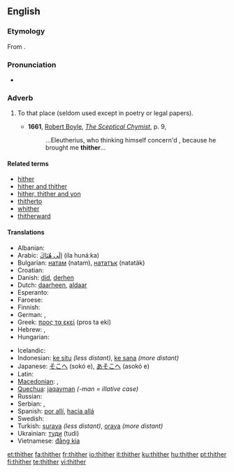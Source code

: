 ==English==

===Etymology===
From {{etyl|ang}} {{term|þider}}.

===Pronunciation===
* {{audio|en-us-thither.ogg|Audio (US)}}
*: {{rhymes|ɪðə(r)}}

===Adverb===
{{en-adv|-}}

# {{archaic}} To that place (seldom used except in poetry or legal papers).
#* '''1661''', [[w:Robert Boyle|Robert Boyle]], ''[[s:Sceptical Chymist|The Sceptical Chymist]]'', p. 9,
#*: ...Eleutherius, who thinking himself concern'd , because he brought me '''thither'''...

====Related terms====
* [[hither]]
* [[hither and thither]]
* [[hither, thither and yon]]
* [[thitherto]]
* [[whither]]
* [[thitherward]]

====Translations====
{{trans-top| to that place }}
* Albanian: {{t+|sq|andej|xs=Albanian}}
* Arabic: ‎[[الى هناك|إلَى هُنَاكَ]] (íla hunáːka)
* Bulgarian: [[натам]] (natam), [[нататък]] (natatäk)
* Croatian: {{t-|hr|tamo}}
* Danish: [[did#Danish|did]], [[derhen]]
* Dutch: [[daarheen]], [[aldaar]]
* Esperanto: {{t-|eo|tien|xs=Esperanto}}
* Faroese: {{t-|fo|hagar|xs=Faroese}}
* Finnish: {{t+|fi|sinne}}
* German: {{t+|de|dorthin}}, {{t+|de|dahin}}
* Greek: [[προς τα εκεί]] (pros ta ekí)
* Hebrew: {{t|he|שמה|tr=sháma|sc=Hebr}}, {{t|he|‎לשם|tr=l'shám|sc=Hebr}}
* Hungarian: {{t+|hu|oda}}
{{trans-mid}}
* Icelandic: {{t+|is|þangað}}
* Indonesian: [[ke situ]] ''(less distant)'', [[ke sana]] ''(more distant)''
* Japanese: [[そこへ]] (sokó e), [[あそこへ]] (asokó e)
* Latin: {{t|la|illuc|alt=illūc}}
* [[Macedonian]]: {{t-|mk|таму|tr=támu|sc=Cyrl|xs=Macedonian}},  {{t|mk|натаму|tr=nátamu|sc=Cyrl|xs=Macedonian}}
* [[Quechua]]: [[jaqayman]] ''(-man = illative case)''
* Russian: {{t+|ru|туда|tr=tudá|sc=Cyrl}}
* Serbian: {{t-|sr|tamo}}, {{t-|sr|onamo}}
* Spanish: [[por allí]], [[hacia allá]]
* Swedish: {{t+|sv|dit}}
* Turkish: [[şuraya]] ''(less distant)'', [[oraya]] ''(more distant)''
* Ukrainian: [[туди]] (tudi)
* Vietnamese: [[đằng kia]]
{{trans-bottom}}

[[et:thither]]
[[fa:thither]]
[[fr:thither]]
[[io:thither]]
[[it:thither]]
[[ku:thither]]
[[hu:thither]]
[[pt:thither]]
[[fi:thither]]
[[te:thither]]
[[vi:thither]]